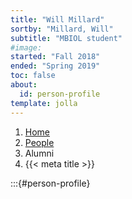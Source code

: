 ```yaml
---
title: "Will Millard"
sortby: "Millard, Will"
subtitle: "MBIOL student"
#image: 
started: "Fall 2018"
ended: "Spring 2019"
toc: false
about:
  id: person-profile
template: jolla
---
```

  
  ```{=html}
<nav aria-label="breadcrumb">
  <ol class="breadcrumb">
  <li class="breadcrumb-item"><a href="../../index.html">Home</a></li>
  <li class="breadcrumb-item"><a href="../../people.html">People</a></li>
  <li class="breadcrumb-item active">Alumni</li>
  <li class="breadcrumb-item active" aria-current="page">{{< meta title >}}</li>
  </ol>
  </nav>
  ```

:::{#person-profile}

